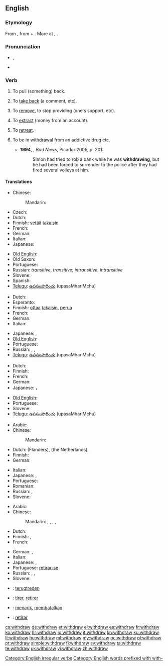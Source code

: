 ==English==

===Etymology===
From {{etyl|enm}} {{term|withdrawen||to draw away, draw back|lang=enm}}, from {{term|with-||away, back|lang=enm}} + {{term|drawen||to draw|lang=enm}}. More at {{l|en|with-}}, {{l|en|draw}}.

===Pronunciation===
* {{IPA|/wɪðˈdrɔː/|/wɪθˈdɻɑʊ/|/wɪθdɹɔə/}}, {{X-SAMPA|/wID'drO:/}}
* {{audio|en-us-withdraw.ogg|Audio (US)}}
*: {{rhymes|ɔː}}

===Verb===
{{en-verb|withdraws|withdrawing|withdrew|withdrawn}}

# {{transitive}} To pull (something) back.
# {{transitive}} To [[take back]] (a comment, etc).
# {{transitive}} To [[remove]], to stop providing (one's support, etc).
# {{transitive}} To [[extract]] (money from an account).
# {{intransitive}} To [[retreat]].
# {{intransitive}} To be in [[withdrawal]] from an addictive drug etc. {{defdate|from 20th c.}}
#* '''1994''', {{w|Edward St Aubyn}}, ''Bad News'', Picador 2006, p. 201:
#*: Simon had tried to rob a bank while he was '''withdrawing''', but he had been forced to surrender to the police after they had fired several volleys at him.

====Translations====
{{trans-top|pull back}}
* Chinese:
*: Mandarin: {{t-|cmn|撤退|tr=chètuì|sc=Hani}}
* Czech: {{t-|cs|stáhnout}}
* Dutch: {{t-|nl|terugtrekken}}
* Finnish: [[vetää]] [[takaisin]]
* French: {{t+|fr|retirer}}
* German: {{t+|de|zurückziehen}}
* Italian: {{t+|it|ritirare}}
* Japanese: {{t|ja|引き出す|tr=ひきだす, hikidasu|sc=Jpan}}
{{trans-mid}}
* [[Old English]]: {{t-|ang|ofteon|alt=oftēon|xs=Old English}}
* Old Saxon: {{tø|osx|withfahan}}
* Portuguese: {{t+|pt|retirar}}
* Russian: {{t|ru|выводить|tr=vyvodítʹ}} {{impf}} ''transitive'',  {{t|ru|вывести|tr=vývesti}} {{pf.}} ''transitive''; {{t|ru|отходить|tr=otxodítʹ}} {{impf}} ''intransitive'',  {{t|ru|отойти|tr=otojtí}} {{impf}} ''intransitive''
* Slovene: {{t|sl|umakniti}}
* Spanish: {{t-|es|retirar}}
* [[Telugu]]: [[ఉపసంహరించు]] (upasaMhariMchu)
{{trans-bottom}}

{{trans-top|take back}}
* Dutch: {{t+|nl|terugnemen}}
* Esperanto: {{t|eo|retiri}}
* Finnish: [[ottaa]] [[takaisin]], [[perua]]
* French: {{t+|fr|retirer}}
* German: {{t|de|zurücknehmen}}
* Italian: {{t+|it|ritirare}}
{{trans-mid}}
* Japanese: {{t|ja|引き出す|tr=ひきだす, hikidasu|sc=Jpan}}, {{t|ja|取り消す|tr=とりけす, torikesu|sc=Jpan}}
* [[Old English]]: {{t-|ang|ofteon|alt=oftēon|xs=Old English}}
* Portuguese: {{t+|pt|devolver}}
* Russian: {{t|ru|брать назад|tr=bratʹ nazád|sc=Cyrl}} {{impf}}, {{t|ru|забирать|tr=zabirátʹ|sc=Cyrl}} {{impf}}, {{t|ru|забирать|tr=zabrátʹ|sc=Cyrl}} {{pf}}
* [[Telugu]]: [[ఉపసంహరించు]] (upasaMhariMchu)
{{trans-bottom}}

{{trans-top|remove, stop providing}}
* Dutch: {{t-|nl|intrekken}}
* Finnish: {{t-|fi|perua}}
* French: {{t+|fr|retirer}}
* German: {{t|de|entziehen}}
* Japanese: {{t|ja|引き揚げる|tr=hiki-ageru|sc=Jpan}}， {{t|ja|手を引く|tr=te o hiku|sc=Jpan}}
{{trans-mid}}
* [[Old English]]: {{t-|ang|ofteon|alt=oftēon|xs=Old English}}
* Portuguese: {{t+|pt|retirar}}
* Slovene: {{t|sl|umakniti}}
* [[Telugu]]: [[ఉపసంహరించు]] (upasaMhariMchu)
{{trans-bottom}}

{{trans-top|extract (money from an account)}}
* Arabic: {{t|ar|سحب|tr=saḥaba}}
* Chinese:
*: Mandarin: {{t|cmn|提款|tr=tíkuǎn|sc=Hani}}
* Dutch: {{t+|nl|afhalen}} (Flanders), {{t+|nl|pinnen}} (the Netherlands), {{t+|nl|opnemen}}
* Finnish: {{t+|fi|nostaa}}
* German: {{t+|de|abheben}}
{{trans-mid}}
* Italian: {{t-|it|prelevare}}
* Japanese: {{t|ja|引き出す|tr=ひきだす, hikidasu|sc=Jpan}}, {{t|ja|下ろす|tr=おろす, orosu|sc=Jpan}}
* Portuguese: {{t+|pt|sacar}}
* Romanian: {{t|ro|preleva}}
* Russian: {{t|ru|снимать|tr=snimátʹ}} {{impf}},  {{t+|ru|снять|tr=snjatʹ}} {{pf.}}
* Slovene: {{t|sl|dvigniti}}
{{trans-bottom}}

{{trans-top|retreat}}
* Arabic: {{t|ar|تراجع|tr=tarājaʿa}}
* Chinese:
*: Mandarin: {{t|cmn|後退|sc=Hani}},  {{t|cmn|后退|tr=hòutuì|sc=Hani}},  {{t|cmn|退卻|sc=Hani}},  {{t|cmn|退却|tr=tuìquè|sc=Hani}},  {{t-|cmn|撤退|tr=chètuì|sc=Hani}}
* Dutch: {{t-|nl|terugtrekken}}
* Finnish: {{t-|fi|perääntyä}}, {{t|fi|vetäytyä}}
* French: {{t+|fr|se retirer}}
{{trans-mid}}
* German: {{t|de|zurückziehen|alt=sich zurückziehen}}, {{t|de|abziehen}}
* Italian: {{t+|it|ritirarsi}}
* Japanese: {{t|ja|後退する|tr=kōtai-suru}}, {{t|ja|退却する|tr=taikyaku-suru}}
* Portuguese: [[retirar-se]]
* Russian: {{t|ru|отступать|tr=otstupátʹ}} {{impf}},  {{t|ru|отступить|tr=otstupítʹ}} {{pf.}}, {{t|ru|ретироваться|tr=retirovátʹsja}} {{impf}}
* Slovene: {{t|sl|umakniti se}}
{{trans-bottom}}

{{checktrans-top}}
* {{ttbc|nl}}: [[terugtreden]]
* {{ttbc|fr}}: [[tirer]], [[retirer]]
* {{ttbc|id}}: [[tarik|menarik]], [[batal|membatalkan]]
* {{ttbc|es}}: [[retirar]]
{{trans-bottom}}

[[Category:English irregular verbs]]
[[Category:English words prefixed with with-]]

[[cs:withdraw]]
[[de:withdraw]]
[[et:withdraw]]
[[el:withdraw]]
[[es:withdraw]]
[[fr:withdraw]]
[[ko:withdraw]]
[[hr:withdraw]]
[[io:withdraw]]
[[it:withdraw]]
[[kn:withdraw]]
[[ku:withdraw]]
[[lt:withdraw]]
[[hu:withdraw]]
[[ml:withdraw]]
[[my:withdraw]]
[[oc:withdraw]]
[[pl:withdraw]]
[[pt:withdraw]]
[[simple:withdraw]]
[[fi:withdraw]]
[[sv:withdraw]]
[[ta:withdraw]]
[[te:withdraw]]
[[uk:withdraw]]
[[vi:withdraw]]
[[zh:withdraw]]